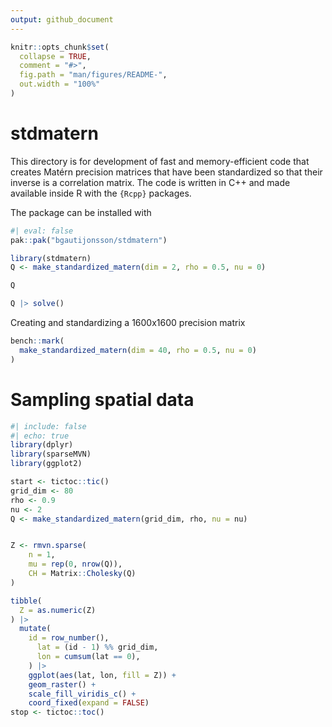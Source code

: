 ```yaml
---
output: github_document
---
```


<!-- README.md is generated from README.Rmd. Please edit that file -->

```r
knitr::opts_chunk$set(
  collapse = TRUE,
  comment = "#>",
  fig.path = "man/figures/README-",
  out.width = "100%"
)
```


# stdmatern

This directory is for development of fast and memory-efficient code that creates Matérn precision matrices that have been standardized so that their inverse is a correlation matrix. The code is written in C++ and made available inside R with the `{Rcpp}` packages.

The package can be installed with 

```r
#| eval: false
pak::pak("bgautijonsson/stdmatern")
```



```r
library(stdmatern)
Q <- make_standardized_matern(dim = 2, rho = 0.5, nu = 0)
```

```r
Q
```

```r
Q |> solve()
```

Creating and standardizing a 1600x1600 precision matrix

```r
bench::mark(
  make_standardized_matern(dim = 40, rho = 0.5, nu = 0)
)
```


# Sampling spatial data


```r
#| include: false
#| echo: true
library(dplyr)
library(sparseMVN)
library(ggplot2)
```

```r
start <- tictoc::tic()
grid_dim <- 80
rho <- 0.9
nu <- 2
Q <- make_standardized_matern(grid_dim, rho, nu = nu)


Z <- rmvn.sparse(
    n = 1,
    mu = rep(0, nrow(Q)),
    CH = Matrix::Cholesky(Q)
)

tibble(
  Z = as.numeric(Z)
) |> 
  mutate(
    id = row_number(),
      lat = (id - 1) %% grid_dim,
      lon = cumsum(lat == 0),
    ) |> 
    ggplot(aes(lat, lon, fill = Z)) +
    geom_raster() +
    scale_fill_viridis_c() +
    coord_fixed(expand = FALSE)
stop <- tictoc::toc()
```